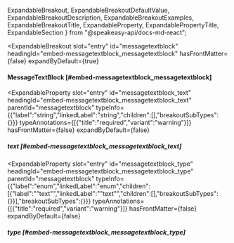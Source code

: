   ExpandableBreakout,
  ExpandableBreakoutDefaultValue,
  ExpandableBreakoutDescription,
  ExpandableBreakoutExamples,
  ExpandableBreakoutTitle,
  ExpandableProperty,
  ExpandablePropertyTitle,
  ExpandableSection
} from "@speakeasy-api/docs-md-react";

<ExpandableSection>

<ExpandableBreakout
  slot="entry"
  id="messagetextblock"
  headingId="embed-messagetextblock_messagetextblock"
  hasFrontMatter={false}
  expandByDefault={true}
>

<ExpandableBreakoutTitle slot="title">

#### MessageTextBlock [#embed-messagetextblock_messagetextblock]

</ExpandableBreakoutTitle>

<ExpandableBreakoutDescription slot="description">

</ExpandableBreakoutDescription>

<ExpandableBreakoutExamples slot="examples">

</ExpandableBreakoutExamples>

<ExpandableBreakoutDefaultValue slot="defaultValue">

</ExpandableBreakoutDefaultValue>

</ExpandableBreakout>

<ExpandableProperty
  slot="entry"
  id="messagetextblock_text"
  headingId="embed-messagetextblock_messagetextblock_text"
  parentId="messagetextblock"
  typeInfo={{"label":"string","linkedLabel":"string","children":[],"breakoutSubTypes":{}}}
  typeAnnotations={[{"title":"required","variant":"warning"}]}
  hasFrontMatter={false}
  expandByDefault={false}
>

<ExpandablePropertyTitle slot="title">

##### text [#embed-messagetextblock_messagetextblock_text]

</ExpandablePropertyTitle>

</ExpandableProperty>

<ExpandableProperty
  slot="entry"
  id="messagetextblock_type"
  headingId="embed-messagetextblock_messagetextblock_type"
  parentId="messagetextblock"
  typeInfo={{"label":"enum","linkedLabel":"enum","children":[{"label":"\"text\"","linkedLabel":"\"text\"","children":[],"breakoutSubTypes":{}}],"breakoutSubTypes":{}}}
  typeAnnotations={[{"title":"required","variant":"warning"}]}
  hasFrontMatter={false}
  expandByDefault={false}
>

<ExpandablePropertyTitle slot="title">

##### type [#embed-messagetextblock_messagetextblock_type]

</ExpandablePropertyTitle>

</ExpandableProperty>

</ExpandableSection>